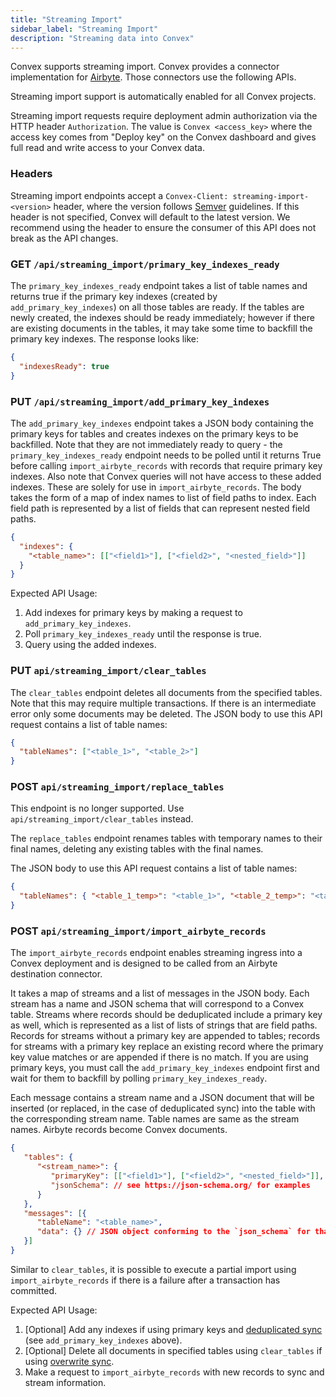 ```yaml
---
title: "Streaming Import"
sidebar_label: "Streaming Import"
description: "Streaming data into Convex"
---
```



Convex supports streaming import. Convex provides a connector implementation for
[Airbyte](/production/integrations/streaming-import-export.md). Those connectors
use the following APIs.

Streaming import support is automatically enabled for all Convex projects.

Streaming import requests require deployment admin authorization via the HTTP
header `Authorization`. The value is `Convex <access_key>` where the access key
comes from "Deploy key" on the Convex dashboard and gives full read and write
access to your Convex data.

### Headers

Streaming import endpoints accept a `Convex-Client: streaming-import-<version>`
header, where the version follows [Semver](https://semver.org/) guidelines. If
this header is not specified, Convex will default to the latest version. We
recommend using the header to ensure the consumer of this API does not break as
the API changes.

### GET `/api/streaming_import/primary_key_indexes_ready`

The `primary_key_indexes_ready` endpoint takes a list of table names and returns
true if the primary key indexes (created by `add_primary_key_indexes`) on all
those tables are ready. If the tables are newly created, the indexes should be
ready immediately; however if there are existing documents in the tables, it may
take some time to backfill the primary key indexes. The response looks like:

```json
{
  "indexesReady": true
}
```

### PUT `/api/streaming_import/add_primary_key_indexes`

The `add_primary_key_indexes` endpoint takes a JSON body containing the primary
keys for tables and creates indexes on the primary keys to be backfilled. Note
that they are not immediately ready to query - the `primary_key_indexes_ready`
endpoint needs to be polled until it returns True before calling
`import_airbyte_records` with records that require primary key indexes. Also
note that Convex queries will not have access to these added indexes. These are
solely for use in `import_airbyte_records`. The body takes the form of a map of
index names to list of field paths to index. Each field path is represented by a
list of fields that can represent nested field paths.

```json
{
  "indexes": {
    "<table_name>": [["<field1>"], ["<field2>", "<nested_field>"]]
  }
}
```

Expected API Usage:

1. Add indexes for primary keys by making a request to
   `add_primary_key_indexes`.
2. Poll `primary_key_indexes_ready` until the response is true.
3. Query using the added indexes.

### PUT `api/streaming_import/clear_tables`

The `clear_tables` endpoint deletes all documents from the specified tables.
Note that this may require multiple transactions. If there is an intermediate
error only some documents may be deleted. The JSON body to use this API request
contains a list of table names:

```json
{
  "tableNames": ["<table_1>", "<table_2>"]
}
```

### POST `api/streaming_import/replace_tables`

This endpoint is no longer supported. Use `api/streaming_import/clear_tables`
instead.

The `replace_tables` endpoint renames tables with temporary names to their final
names, deleting any existing tables with the final names.

The JSON body to use this API request contains a list of table names:

```json
{
  "tableNames": { "<table_1_temp>": "<table_1>", "<table_2_temp>": "<table_2>" }
}
```

### POST `api/streaming_import/import_airbyte_records`

The `import_airbyte_records` endpoint enables streaming ingress into a Convex
deployment and is designed to be called from an Airbyte destination connector.

It takes a map of streams and a list of messages in the JSON body. Each stream
has a name and JSON schema that will correspond to a Convex table. Streams where
records should be deduplicated include a primary key as well, which is
represented as a list of lists of strings that are field paths. Records for
streams without a primary key are appended to tables; records for streams with a
primary key replace an existing record where the primary key value matches or
are appended if there is no match. If you are using primary keys, you must call
the `add_primary_key_indexes` endpoint first and wait for them to backfill by
polling `primary_key_indexes_ready`.

Each message contains a stream name and a JSON document that will be inserted
(or replaced, in the case of deduplicated sync) into the table with the
corresponding stream name. Table names are same as the stream names. Airbyte
records become Convex documents.

```json
{
   "tables": {
      "<stream_name>": {
         "primaryKey": [["<field1>"], ["<field2>", "<nested_field>"]],
         "jsonSchema": // see https://json-schema.org/ for examples
      }
   },
   "messages": [{
      "tableName": "<table_name>",
      "data": {} // JSON object conforming to the `json_schema` for that stream
   }]
}
```

Similar to `clear_tables`, it is possible to execute a partial import using
`import_airbyte_records` if there is a failure after a transaction has
committed.

Expected API Usage:

1. [Optional] Add any indexes if using primary keys and
   [deduplicated sync](https://docs.airbyte.com/understanding-airbyte/connections/incremental-deduped-history/)
   (see `add_primary_key_indexes` above).
2. [Optional] Delete all documents in specified tables using `clear_tables` if
   using
   [overwrite sync](https://docs.airbyte.com/understanding-airbyte/connections/full-refresh-overwrite).
3. Make a request to `import_airbyte_records` with new records to sync and
   stream information.
